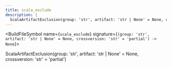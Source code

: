 ```yaml
---
title: scala_exclude
description: |
  ScalaArtifactExclusion(group: 'str', artifact: 'str | None' = None, crossversion: 'str' = 'partial')
---
```



<BuildFileSymbol name={`scala_exclude`} signature={`(group: 'str', artifact: 'str | None' = None, crossversion: 'str' = 'partial') -> None`}>

ScalaArtifactExclusion(group: &#x27;str&#x27;, artifact: &#x27;str | None&#x27; = None, crossversion: &#x27;str&#x27; = &#x27;partial&#x27;)

</BuildFileSymbol>
